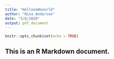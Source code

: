 ```yaml
---
title: "HelloooWooorld"
author: "Nina Anderson"
date: "3/6/2020"
output: pdf_document
---
```


```r
knitr::opts_chunk$set(echo = TRUE)
```
## This is an R Markdown document.
